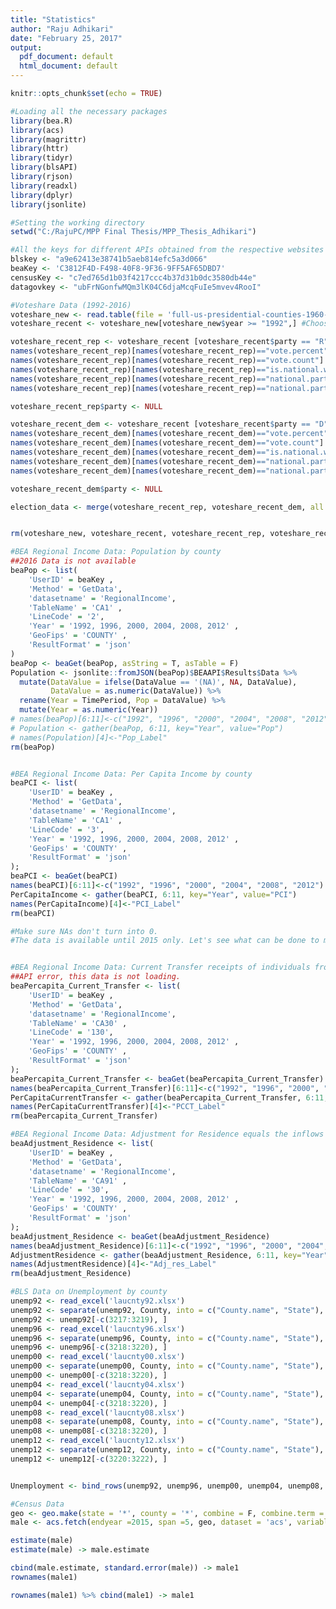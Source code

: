 ```yaml
---
title: "Statistics"
author: "Raju Adhikari"
date: "February 25, 2017"
output:
  pdf_document: default
  html_document: default
---
```


```r
knitr::opts_chunk$set(echo = TRUE)
```

```r
#Loading all the necessary packages
library(bea.R)
library(acs)
library(magrittr)
library(httr)
library(tidyr)
library(blsAPI)
library(rjson)
library(readxl)
library(dplyr)
library(jsonlite)

#Setting the working directory
setwd("C:/RajuPC/MPP Final Thesis/MPP_Thesis_Adhikari")

#All the keys for different APIs obtained from the respective websites
blskey <- "a9e62413e38741b5aeb814efc5a3d066"
beaKey <- 'C3812F4D-F498-40F8-9F36-9FF5AF65DBD7'
censusKey <- "c7ed765d1b03f4217ccc4b37d31b0dc3580db44e"
datagovkey <- "ubFrNGonfwMQm3lK04C6djaMcqFuIe5mvev4RooI"

```

```r
#Voteshare Data (1992-2016)
voteshare_new <- read.table(file = 'full-us-presidential-counties-1960-2016.tsv', sep = '\t', header = TRUE)
voteshare_recent <- voteshare_new[voteshare_new$year >= "1992",] #Choosing years after 1992

voteshare_recent_rep <- voteshare_recent [voteshare_recent$party == "R", ]
names(voteshare_recent_rep)[names(voteshare_recent_rep)=="vote.percent"] <- "rep.percent"
names(voteshare_recent_rep)[names(voteshare_recent_rep)=="vote.count"] <- "rep.count"
names(voteshare_recent_rep)[names(voteshare_recent_rep)=="is.national.winner"] <- "is.rep.nat.winner"
names(voteshare_recent_rep)[names(voteshare_recent_rep)=="national.party.count"] <- "nat.rep.count"
names(voteshare_recent_rep)[names(voteshare_recent_rep)=="national.party.percent"] <- "nat.rep.percent"

voteshare_recent_rep$party <- NULL

voteshare_recent_dem <- voteshare_recent [voteshare_recent$party == "D", ]
names(voteshare_recent_dem)[names(voteshare_recent_dem)=="vote.percent"] <- "dem.percent"
names(voteshare_recent_dem)[names(voteshare_recent_dem)=="vote.count"] <- "dem.count"
names(voteshare_recent_dem)[names(voteshare_recent_dem)=="is.national.winner"] <- "is.dem.nat.winner"
names(voteshare_recent_dem)[names(voteshare_recent_dem)=="national.party.count"] <- "nat.dem.count"
names(voteshare_recent_dem)[names(voteshare_recent_dem)=="national.party.percent"] <- "nat.dem.percent"

voteshare_recent_dem$party <- NULL

election_data <- merge(voteshare_recent_rep, voteshare_recent_dem, all.x = T)


rm(voteshare_new, voteshare_recent, voteshare_recent_rep, voteshare_recent_dem)

```


```r
#BEA Regional Income Data: Population by county 
##2016 Data is not available
beaPop <- list(
    'UserID' = beaKey ,
    'Method' = 'GetData',
    'datasetname' = 'RegionalIncome',
    'TableName' = 'CA1' ,
    'LineCode' = '2',
    'Year' = '1992, 1996, 2000, 2004, 2008, 2012' ,
    'GeoFips' = 'COUNTY' ,
    'ResultFormat' = 'json'
)
beaPop <- beaGet(beaPop, asString = T, asTable = F)
Population <- jsonlite::fromJSON(beaPop)$BEAAPI$Results$Data %>%
  mutate(DataValue = ifelse(DataValue == '(NA)', NA, DataValue),
         DataValue = as.numeric(DataValue)) %>%
  rename(Year = TimePeriod, Pop = DataValue) %>%
  mutate(Year = as.numeric(Year))
# names(beaPop)[6:11]<-c("1992", "1996", "2000", "2004", "2008", "2012")
# Population <- gather(beaPop, 6:11, key="Year", value="Pop")
# names(Population)[4]<-"Pop_Label"
rm(beaPop)


#BEA Regional Income Data: Per Capita Income by county
beaPCI <- list(
    'UserID' = beaKey ,
    'Method' = 'GetData',
    'datasetname' = 'RegionalIncome',
    'TableName' = 'CA1' ,
    'LineCode' = '3',
    'Year' = '1992, 1996, 2000, 2004, 2008, 2012' ,
    'GeoFips' = 'COUNTY' ,
    'ResultFormat' = 'json'
);
beaPCI <- beaGet(beaPCI)
names(beaPCI)[6:11]<-c("1992", "1996", "2000", "2004", "2008", "2012")
PerCapitaIncome <- gather(beaPCI, 6:11, key="Year", value="PCI")
names(PerCapitaIncome)[4]<-"PCI_Label"
rm(beaPCI)

#Make sure NAs don't turn into 0.
#The data is available until 2015 only. Let's see what can be done to match the election data. 


#BEA Regional Income Data: Current Transfer receipts of individuals from Governments
##API error, this data is not loading.
beaPercapita_Current_Transfer <- list(
    'UserID' = beaKey ,
    'Method' = 'GetData',
    'datasetname' = 'RegionalIncome',
    'TableName' = 'CA30' ,
    'LineCode' = '130',
    'Year' = '1992, 1996, 2000, 2004, 2008, 2012' ,
    'GeoFips' = 'COUNTY' ,
    'ResultFormat' = 'json'
);
beaPercapita_Current_Transfer <- beaGet(beaPercapita_Current_Transfer)
names(beaPercapita_Current_Transfer)[6:11]<-c("1992", "1996", "2000", "2004", "2008", "2012")
PerCapitaCurrentTransfer <- gather(beaPercapita_Current_Transfer, 6:11, key="Year", value="PCCT")
names(PerCapitaCurrentTransfer)[4]<-"PCCT_Label"
rm(beaPercapita_Current_Transfer)

#BEA Regional Income Data: Adjustment for Residence equals the inflows to that county minus the outflows from that county
beaAdjustment_Residence <- list(
    'UserID' = beaKey ,
    'Method' = 'GetData',
    'datasetname' = 'RegionalIncome',
    'TableName' = 'CA91' ,
    'LineCode' = '30',
    'Year' = '1992, 1996, 2000, 2004, 2008, 2012' ,
    'GeoFips' = 'COUNTY' ,
    'ResultFormat' = 'json'
);
beaAdjustment_Residence <- beaGet(beaAdjustment_Residence)
names(beaAdjustment_Residence)[6:11]<-c("1992", "1996", "2000", "2004", "2008", "2012")
AdjustmentResidence <- gather(beaAdjustment_Residence, 6:11, key="Year", value="Adj_res")
names(AdjustmentResidence)[4]<-"Adj_res_Label"
rm(beaAdjustment_Residence)
```


```r
#BLS Data on Unemployment by county
unemp92 <- read_excel('laucnty92.xlsx')
unemp92 <- separate(unemp92, County, into = c("County.name", "State"), sep=",")
unemp92 <- unemp92[-c(3217:3219), ]
unemp96 <- read_excel('laucnty96.xlsx')
unemp96 <- separate(unemp96, County, into = c("County.name", "State"), sep=",")
unemp96 <- unemp96[-c(3218:3220), ]
unemp00 <- read_excel('laucnty00.xlsx')
unemp00 <- separate(unemp00, County, into = c("County.name", "State"), sep=",")
unemp00 <- unemp00[-c(3218:3220), ]
unemp04 <- read_excel('laucnty04.xlsx')
unemp04 <- separate(unemp04, County, into = c("County.name", "State"), sep=",")
unemp04 <- unemp04[-c(3218:3220), ]
unemp08 <- read_excel('laucnty08.xlsx')
unemp08 <- separate(unemp08, County, into = c("County.name", "State"), sep=",")
unemp08 <- unemp08[-c(3218:3220), ]
unemp12 <- read_excel('laucnty12.xlsx')
unemp12 <- separate(unemp12, County, into = c("County.name", "State"), sep=",")
unemp12 <- unemp12[-c(3220:3222), ]


Unemployment <- bind_rows(unemp92, unemp96, unemp00, unemp04, unemp08, unemp12, .id = NULL)


```

```r
#Census Data
geo <- geo.make(state = '*', county = '*', combine = F, combine.term = "aggregate", check = FALSE, key = "auto")
male <- acs.fetch(endyear =2015, span =5, geo, dataset = 'acs', variable = 'B01001_002', col.names = 'auto')

estimate(male)
estimate(male) -> male.estimate

cbind(male.estimate, standard.error(male)) -> male1
rownames(male1)

rownames(male1) %>% cbind(male1) -> male1
```

```r

```



